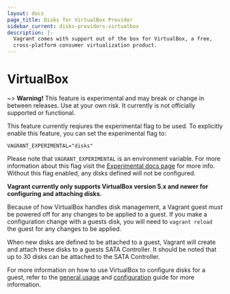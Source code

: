 ```yaml
---
layout: docs
page_title: Disks for VirtualBox Provider
sidebar_current: disks-providers-virtualbox
description: |-
  Vagrant comes with support out of the box for VirtualBox, a free,
  cross-platform consumer virtualization product.
---
```


# VirtualBox

~> **Warning!** This feature is experimental and may break or
change in between releases. Use at your own risk. It currently is not officially
supported or functional.

This feature currently reqiures the experimental flag to be used. To explicitly enable this feature, you can set the experimental flag to:

```
VAGRANT_EXPERIMENTAL="disks"
```

Please note that `VAGRANT_EXPERIMENTAL` is an environment variable. For more
information about this flag visit the [Experimental docs page](/docs/experimental/)
for more info. Without this flag enabled, any disks defined will not be configured.

**Vagrant currently only supports VirtualBox version 5.x and newer for configuring and
attaching disks.**

Because of how VirtualBox handles disk management, a Vagrant guest _must_ be powered
off for any changes to be applied to a guest. If you make a configuration change
with a guests disk, you will need to `vagrant reload` the guest for any changes
to be applied.

When new disks are defined to be attached to a guest, Vagrant will create and attach
these disks to a guests SATA Controller. It should be noted that up to 30 disks
can be attached to the SATA Controller.

For more information on how to use VirtualBox to configure disks for a guest, refer
to the [general usage](/docs/disks/usage.html) and [configuration](/docs/disks/configuration.html)
guide for more information.

